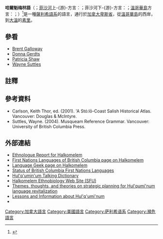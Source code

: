 {{Infobox Language
|name=Halkomelem
|nativename=Halq'eméylem (hɛ̄lqʼəmɛ̄yləm), Hul'q'umín'um' (həlʼqʼəmínʼəmʼ), Hun'qumi'num' (hənʼqʼəmínʼəmʼ 或 hənʼqʼəmínʼəm)
|states=[[美國|美國]]、[[加拿大|加拿大]]
|region=[[卑斯省|卑斯省]]西南部到[[華盛頓州|華盛頓州]]北部
|speakers=225 (200 in Canada; 25 in United States)
|familycolor=American
|fam1=[[薩利希語系|薩利希語系]]
|fam2=[[中央薩利希語族|中央薩利希語族]]
|iso2=sal
|iso3=hur
|vitality=s
|map=[[Image:Halkomelem_lang.png|center]]
}}

'''哈爾魁梅林語'''（{{lang|en|'''Halkomelem'''}}；[[菲沙河|菲沙河]]上-{游}-方言：{{lang|en|'''Halq'eméylem'''}}；菲沙河下-{游}-方言：'''{{unicode|Hun'qumi'num'}}'''；[[溫哥華島|溫哥華島]]方言：{{lang|en|'''<nowiki>Hul'q'umín'um'</nowiki>'''}}；）<ref>{{Cite web |url=http://www.ydli.org/langs/halkomelem.htm |title=存档副本 |accessdate=2010-11-09 |archive-date=2010-11-13 |archive-url=https://web.archive.org/web/20101113211037/http://www.ydli.org/langs/halkomelem.htm |dead-url=no }}</ref>是一種[[薩利希語系|薩利希語系]]的語言，通行於[[加拿大|加拿大]][[卑斯省|卑斯省]]，從[[溫哥華島|溫哥華島]]的西岸，到[[大溫|大溫]]的[[素里|素里]]。

== 參看 ==
*[[Brent_Galloway|Brent Galloway]]
*[[Donna_Gerdts|Donna Gerdts]]
*[[Patricia_Alice_Shaw|Patricia Shaw]]
*[[Wayne_Suttles|Wayne Suttles]]

== 註釋 ==
{{reflist}}

== 參考資料 ==
{{refbegin}}
*Carlson, Keith Thor, ed. (2001). 'A Stó:lō-Coast Salish Historical Atlas.  Vancouver: Douglas & McIntyre.
*Suttles, Wayne. (2004). Musqueam Reference Grammar. Vancouver: University of British Columbia Press.
{{refend}}

== 外部連結 ==
{{refbegin}}
*[http://www.ethnologue.com/show_language.asp?code=hur Ethnologue Report for Halkomelem]{{Wayback|url=http://www.ethnologue.com/show_language.asp?code=hur |date=20110514003804 }}
*[http://www.ydli.org/langs/halkomelem.htm First Nations Languages of British Columbia page on Halkomelem]{{Wayback|url=http://www.ydli.org/langs/halkomelem.htm |date=20101113211037 }}
*[http://www.languagegeek.com/salishan/halkomelem.html Language Geek page on Halkomelem]{{Wayback|url=http://www.languagegeek.com/salishan/halkomelem.html |date=20101203062819 }}
*[http://www.ydli.org/bcother/bclstat.htm Status of British Columbia First Nations Languages]{{Wayback|url=http://www.ydli.org/bcother/bclstat.htm |date=20110514055556 }}
*[https://web.archive.org/web/20071015205823/http://snuneymuxw.ca/hulqdictionary.htm Hul'q'umin'um Talking Dictionary]
*[http://www.sfu.ca/halk-ethnobiology/html/main.htm Halkomelem Ethnobiology Web Site (SFU)]{{Wayback|url=http://www.sfu.ca/halk-ethnobiology/html/main.htm |date=20110604225542 }}
*[https://web.archive.org/web/20070428213854/http://home.istar.ca/~bthom/icsnl2002-edited.htm Themes, thoughts, and theories on strategic planning for Hul'qumi'num language revitalization]
*[http://web.uvic.ca/hrd/hulq/index.htm Lessons and Information about Hul'q'umi'num]{{Wayback|url=http://web.uvic.ca/hrd/hulq/index.htm |date=20100913021333 }}
*{{youtube|r94TbPjVvkY|Halq'eméylem}}
{{refend}}

[[Category:加拿大語言|Category:加拿大語言]]
[[Category:美國語言|Category:美國語言]]
[[Category:萨利希语系|Category:萨利希语系]]
[[Category:瀕危語言|Category:瀕危語言]]